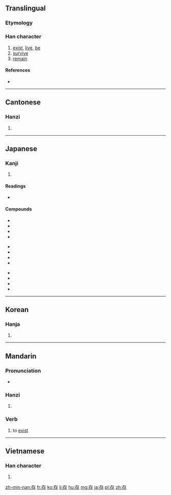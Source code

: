 ==Translingual==

===Etymology===
{{Han compound|才|子|c1=p|c2=s|ls=psc}}

===Han character===
{{Han char|rn=39|rad=子|as=03|sn=6|four=4024<sub>7</sub>|canj=大中弓木 (KLND)}}

# [[exist]], [[live]], [[be]]
# [[survive]]
# [[remain]]

====References====
* {{Han ref|kx=0278.020|dkj=06943|dj=0545.080|hdz=21009.070|uh=5B58|ud=23384|bh=A673|bd=42611}}

----

==Cantonese==

===Hanzi===
{{yue-hanzi|jyut=[[cyun4]]|y=chyun4}}

# {{defn|lang=yue|sort=子03}}

----

==Japanese==

===Kanji===
{{ja-kanji|grade=6|rs=子03}}

# {{defn|lang=ja|sort=子03}}

====Readings====
* {{ja-readings|goon=[[ぞん]] (zon)|kanon=[[そん]] (son)|kun=[[たもつ]] (tamotsu), [[ある]] (aru), [[とう]] (tou)}}

====Compounds====
{{top3}}
* {{l|ja|sc=Jpan|保存|tr=ほぞん, hozon}}
* {{l|ja|sc=Jpan|存続|tr=そんぞく, sonzoku}}
* {{l|ja|sc=Jpan|依存|tr=いぞん, izon}}
* {{l|ja|sc=Jpan|依存症|tr=いぞんしょう, izonshō}}
{{mid3}}
* {{l|ja|sc=Jpan|現存|tr=げんぞん, genzon}}
* {{l|ja|sc=Jpan|共存|tr=きょうぞん, kyōzon}}
* {{l|ja|sc=Jpan|生存|tr=せいぞん, seizon}}
* {{l|ja|sc=Jpan|生存権|tr=せいぞんけん, seizonken}}
{{mid3}}
* {{l|ja|sc=Jpan|残存|tr=ざんぞん, zanzon}}
* {{l|ja|sc=Jpan|存立|tr=そんりつ, sonritsu}}
* {{l|ja|sc=Jpan|存否|tr=そんぴ, sonpi}}
* {{l|ja|sc=Jpan|存心|tr=ぞんしん, zonshin}}
{{bottom}}

----

==Korean==

===Hanja===
{{ko-hanja|hangeul=[[존]]|rv=jon|mr=chon}}

# {{defn|lang=ko|sort=子03}}

----

==Mandarin==

===Pronunciation===
* {{audio|Zh-cún.ogg|Audio|lang=cmn}}

===Hanzi===
{{cmn-hanzi|pin=[[cún]] ([[cun2]])|wg=ts'un<sup>2</sup>}}

# {{defn|lang=cmn|sort=子03}}

===Verb===
{{cmn-verb|ts|pin=cún|pint=cun2}}

# to [[exist]]

----

==Vietnamese==

===Han character===
{{vi-hantu|[[tồn]], [[dòn]], [[sòn]], [[ròn]], [[tòn]]|rs=子03}}

# {{defn|lang=vi|sort=子03}}

[[zh-min-nan:存]]
[[fr:存]]
[[ko:存]]
[[li:存]]
[[hu:存]]
[[mg:存]]
[[ja:存]]
[[pl:存]]
[[zh:存]]